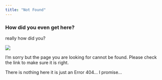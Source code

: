 ```yaml
---
title: "Not Found"
---
```


### How did you even get here?
really how did you? 
<script src="js/secret.js"></script>
 
<div id = "secret" onmouseover = 'secretMove()'>
![](https://media3.giphy.com/media/AqVHda3AfTe2WkPbbh/giphy.gif?cid=ecf05e47qq0a03gx2tnzyo9br9idq76pu08nn3fj86doelo5&ep=v1_gifs_search&rid=giphy.gif&ct=g)
</div>


I'm sorry but the page you are looking for cannot be found. 
Please check the link to make sure it is right.


There is nothing here it is just an Error 404...
I promise...

